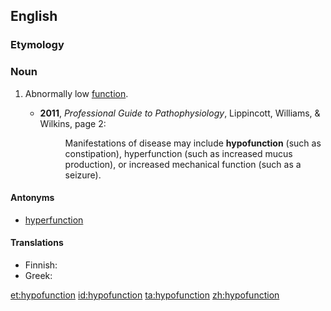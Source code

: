 ==English==

===Etymology===
{{prefix|hypo|function|lang=en}}

===Noun===
{{en-noun}}

# {{context|medicine|lang=en}} Abnormally low [[function]].
#* '''2011''', ''Professional Guide to Pathophysiology'', Lippincott, Williams, & Wilkins, page 2:
#*: Manifestations of disease may include '''hypofunction''' (such as constipation), hyperfunction (such as increased mucus production), or increased mechanical function (such as a seizure).

====Antonyms====
* [[hyperfunction]]

====Translations====
{{trans-top|abnormally low function}}
* Finnish: {{t|fi|vajaatoiminta}}
* Greek: {{t+|el|υπολειτουργώ|sc=Grek}}
{{trans-mid}}
{{trans-bottom}}

[[et:hypofunction]]
[[id:hypofunction]]
[[ta:hypofunction]]
[[zh:hypofunction]]